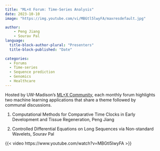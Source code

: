 ```yaml
---
title: "ML+X Forum: Time-Series Analysis"
date: 2023-10-10
image: "https://img.youtube.com/vi/MBGtl5lwyFA/maxresdefault.jpg"

author:
    - Peng Jiang
    - Sourav Pal
language: 
  title-block-author-plural: "Presenters"
  title-block-published: "Date"
  
categories:
  - Forums
  - Time-series
  - Sequence prediction
  - Genomics
  - Healthcare
---
```


Hosted by UW-Madison's [ML+X Community](https://datascience.wisc.edu/ml-community), each monthly forum highlights two machine learning applications that share a theme followed by communal discussions.

1. Computational Methods for Comparative Time Clocks in Early Development and Tissue Regeneration, Peng Jiang

2. Controlled Differential Equations on Long Sequences via Non-standard Wavelets, Sourav Pal

{{< video https://www.youtube.com/watch?v=MBGtl5lwyFA >}}
